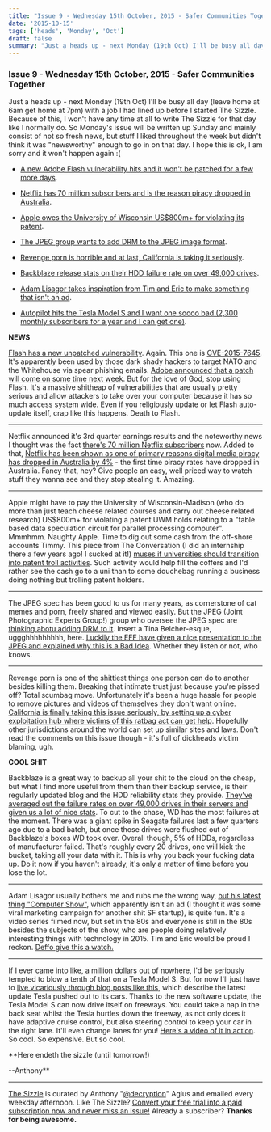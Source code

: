 ```yaml
---
title: "Issue 9 - Wednesday 15th October, 2015 - Safer Communities Together"
date: '2015-10-15'
tags: ['heads', 'Monday', 'Oct']
draft: false
summary: "Just a heads up - next Monday (19th Oct) I'll be busy all day (leave home at 6am get home at 7pm) with a job I had lined up before I started The Sizzle. Because of this, I won't have any time at all to write The Sizzle for that day like I normally do. So Monday's issue will be written up Sunday and mainly consist of not so fresh news, but stuff I liked throughout the week but didn't think it was \"newsworthy\" enough to go in on that day. I hope this is ok, I am sorry and it won't happen again :(  A new Adobe Flash vulnerability hits and it won't be patched for a few more days. Netflix has 70 million subscribers and is the reason piracy dropped in Australia. Apple owes the University of Wisconsin US\$800m+ for violating its patent. The JPEG group wants to add DRM to the JPEG image format.  Revenge porn is horrible and at last, California is taking it seriously."
---
```

### Issue 9 - Wednesday 15th October, 2015 - Safer Communities Together


Just a heads up - next Monday (19th Oct) I'll be busy all day (leave home at 6am get home at 7pm) with a job I had lined up before I started The Sizzle. Because of this, I won't have any time at all to write The Sizzle for that day like I normally do. So Monday's issue will be written up Sunday and mainly consist of not so fresh news, but stuff I liked throughout the week but didn't think it was \"newsworthy\" enough to go in on that day. I hope this is ok, I am sorry and it won't happen again :(


* [A new Adobe Flash vulnerability hits and it won't be patched for a few more days](#flash).
* [Netflix has 70 million subscribers and is the reason piracy dropped in Australia](#netflix).
* [Apple owes the University of Wisconsin US\$800m+ for violating its patent](#applepatent).
* [The JPEG group wants to add DRM to the JPEG image format](#jpeg).
* [Revenge porn is horrible and at last, California is taking it seriously](#revenge).


* [Backblaze release stats on their HDD failure rate on over 49,000 drives](#backblaze).
* [Adam Lisagor takes inspiration from Tim and Eric to make something that isn't an ad](#computershow).
* [Autopilot hits the Tesla Model S and I want one soooo bad (2,300 monthly subscribers for a year and I can get one)](#tesla).


**NEWS**  

[Flash has a new unpatched vulnerability](http://www.zdnet.com/article/all-flash-versions-vulnerable-to-remote-control-attack-until-next-week/). Again. This one is [CVE-2015-7645](http://blog.trendmicro.com/trendlabs-security-intelligence/new-adobe-flash-zero-day-used-in-pawn-storm-campaign/). It's apparently been used by those dark shady hackers to target NATO and the Whitehouse via spear phishing emails. [Adobe announced that a patch will come on some time next week](https://helpx.adobe.com/security/products/flash-player/apsa15-05.html). But for the love of God, stop using Flash. It's a massive shitheap of vulnerabilities that are usually pretty serious and allow attackers to take over your computer because it has so much access system wide. Even if you religiously update or let Flash auto-update itself, crap like this happens. Death to Flash.




---


Netflix announced it's 3rd quarter earnings results and the noteworthy news I thought was the fact [there's 70 million Netflix subscribers](http://www.theverge.com/2015/10/14/9532229/netflix-q3-2015-earnings-report) now. Added to that, [Netflix has been shown as one of primary reasons digital media piracy has dropped in Australia by 4%](https://torrentfreak.com/online-piracy-drops-in-australia-netflix-151014/) - the first time piracy rates have dropped in Australia. Fancy that, hey? Give people an easy, well priced way to watch stuff they wanna see and they stop stealing it. Amazing. 




---


Apple might have to pay the University of Wisconsin-Madison (who do more than just teach cheese related courses and carry out cheese related research) US\$800m+ for violating a patent UWM holds relating to a \"table based data speculation circuit for parallel processing computer\". Mmmhmm. Naughty Apple. Time to dig out some cash from the off-shore accounts Timmy. This piece from The Conversation (I did an internship there a few years ago! I sucked at it!) [muses if universities should transition into patent troll activities](http://theconversation.com/university-of-wisconsin-versus-apple-should-universities-resort-to-patent-trolling-49180). Such activity would help fill the coffers and I'd rather see the cash go to a uni than to some douchebag running a business doing nothing but trolling patent holders.




---


The JPEG spec has been good to us for many years, as cornerstone of cat memes and porn, freely shared and viewed easily. But the JPEG (Joint Photographic Experts Group!) group who oversee the JPEG spec are [thinking abotu adding DRM to it](https://www.techdirt.com/articles/20150714/06503331631/jpeg-looking-to-add-drm-to-images-supposedly-to-protect-images-govt-surveillance.shtml). Insert a Tina Belcher-esque, uggghhhhhhhhh, here. [Luckily the EFF have given a nice presentation to the JPEG and explained why this is a Bad Idea](https://www.eff.org/deeplinks/2015/10/theres-no-drm-jpeg-lets-keep-it-way). Whether they listen or not, who knows.




---


Revenge porn is one of the shittiest things one person can do to another besides killing them. Breaking that intimate trust just because you're pissed off? Total scumbag move. Unfortunately it's been a huge hassle for people to remove pictures and videos of themselves they don't want online. [California is finally taking this issue seriously, by setting up a cyber exploitation hub where victims of this ratbag act can get help](http://arstechnica.com/tech-policy/2015/10/california-ag-goes-all-out-to-fight-revenge-porn/). Hopefully other jurisdictions around the world can set up similar sites and laws. Don't read the comments on this issue though - it's full of dickheads victim blaming, ugh.


**COOL SHIT**  

Backblaze is a great way to backup all your shit to the cloud on the cheap, but what I find more useful from them than their backup service, is their regularly updated blog and the HDD reliability stats they provide. [They've averaged out the failure rates on over 49,000 drives in their servers and given us a lot of nice stats](https://www.backblaze.com/blog/hard-drive-reliability-q3-2015/). To cut to the chase, WD has the most failures at the moment. There was a giant spike in Seagate failures last a few quarters ago due to a bad batch, but once those drives were flushed out of Backblaze's boxes WD took over. Overall though, 5% of HDDs, regardless of manufacturer failed. That's roughly every 20 drives, one will kick the bucket, taking all your data with it. This is why you back your fucking data up. Do it now if you haven't already, it's only a matter of time before you lose the lot.




---


Adam Lisagor usually bothers me and rubs me the wrong way, [but his latest thing \"Computer Show\"](http://computer.show), which apparently isn't an ad (I thought it was some viral marketing campaign for another shit SF startup), is quite fun. It's a video series filmed now, but set in the 80s and everyone is still in the 80s besides the subjects of the show, who are people doing relatively interesting things with technology in 2015. Tim and Eric would be proud I reckon. [Deffo give this a watch.](http://computer.show)




---


If I ever came into like, a million dollars out of nowhere, I'd be seriously tempted to blow a tenth of that on a Tesla Model S. But for now I'll just have to [live vicariously through blog posts like this](http://www.engadget.com/2015/10/14/Tesla-autosteer-drive/), which describe the latest update Tesla pushed out to its cars. Thanks to the new software update, the Tesla Model S can now drive itself on freeways. You could take a nap in the back seat whilst the Tesla hurtles down the freeway, as not only does it have adaptive cruise control, but also steering control to keep your car in the right lane. It'll even change lanes for you! [Here's a video of it in action](https://www.youtube.com/watch?v=3yCAZWdqX_Y). So cool. So expensive. But so cool.


**Here endeth the sizzle (until tomorrow!)  

--Anthony**




---


[The Sizzle](http://thesizzle.com.au) is curated by Anthony \"[@decryption](http://twitter.com/decryption)\" Agius and emailed every weekday afternoon. Like The Sizzle? [Convert your free trial into a paid subscription now and never miss an issue!](https://app.moonclerk.com/pay/8uof610v1ck) Already a subscriber? **Thanks for being awesome.**

